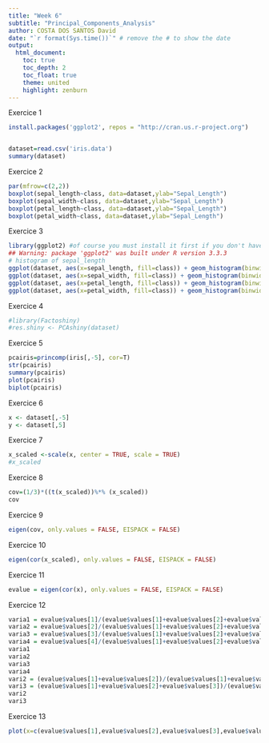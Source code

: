 ---
title: "Week 6"
subtitle: "Principal_Components_Analysis"
author: COSTA DOS SANTOS David
date: "`r format(Sys.time())`" # remove the # to show the date
output:
  html_document:
    toc: true
    toc_depth: 2
    toc_float: true
    theme: united
    highlight: zenburn
---
Exercice 1
```{r}
install.packages('ggplot2', repos = "http://cran.us.r-project.org")


dataset=read.csv('iris.data')
summary(dataset)
```

Exercice 2
```{r}
par(mfrow=c(2,2))
boxplot(sepal_length~class, data=dataset,ylab="Sepal_Length")
boxplot(sepal_width~class, data=dataset,ylab="Sepal_Length")
boxplot(petal_length~class, data=dataset,ylab="Sepal_Length")
boxplot(petal_width~class, data=dataset,ylab="Sepal_Length")

```

Exercice 3
```{r}
library(ggplot2) #of course you must install it first if you don't have it already
## Warning: package 'ggplot2' was built under R version 3.3.3
# histogram of sepal_length
ggplot(dataset, aes(x=sepal_length, fill=class)) + geom_histogram(binwidth=.2, alpha=.5)
ggplot(dataset, aes(x=sepal_width, fill=class)) + geom_histogram(binwidth=.2, alpha=.5)
ggplot(dataset, aes(x=petal_length, fill=class)) + geom_histogram(binwidth=.2, alpha=.5)
ggplot(dataset, aes(x=petal_width, fill=class)) + geom_histogram(binwidth=.2, alpha=.5)

```

Exercice 4
```{r}
#library(Factoshiny)
#res.shiny <- PCAshiny(dataset) 
```

Exercice 5
```{r}
pcairis=princomp(iris[,-5], cor=T) 
str(pcairis)
summary(pcairis) 
plot(pcairis) 
biplot(pcairis)

```

Exercice 6
```{r}
x <- dataset[,-5]
y <- dataset[,5]
```

Exercice 7
```{r}
x_scaled <-scale(x, center = TRUE, scale = TRUE)
#x_scaled
```

Exercice 8
```{r}
cov=(1/3)*((t(x_scaled))%*% (x_scaled))
cov
```

Exercice 9
```{r}
eigen(cov, only.values = FALSE, EISPACK = FALSE)

```

Exercice 10
```{r}
eigen(cor(x_scaled), only.values = FALSE, EISPACK = FALSE)

```

Exercice 11
```{r}
evalue = eigen(cor(x), only.values = FALSE, EISPACK = FALSE)

```

Exercice 12
```{r}
varia1 = evalue$values[1]/(evalue$values[1]+evalue$values[2]+evalue$values[3]+evalue$values[4])
varia2 = evalue$values[2]/(evalue$values[1]+evalue$values[2]+evalue$values[3]+evalue$values[4])
varia3 = evalue$values[3]/(evalue$values[1]+evalue$values[2]+evalue$values[3]+evalue$values[4])
varia4 = evalue$values[4]/(evalue$values[1]+evalue$values[2]+evalue$values[3]+evalue$values[4])
varia1
varia2
varia3
varia4
vari2 = (evalue$values[1]+evalue$values[2])/(evalue$values[1]+evalue$values[2]+evalue$values[3]+evalue$values[4])
vari3 = (evalue$values[1]+evalue$values[2]+evalue$values[3])/(evalue$values[1]+evalue$values[2]+evalue$values[3]+evalue$values[4])
vari2
vari3


```

Exercice 13
```{r}
plot(x=c(evalue$values[1],evalue$values[2],evalue$values[3],evalue$values[4]),y=c(varia1,varia2,varia3,varia4))

```


